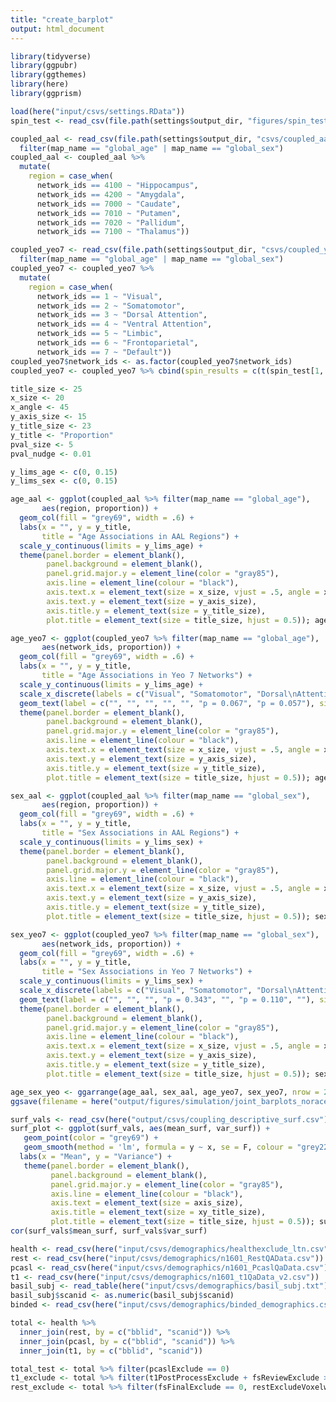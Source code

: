 ```yaml
---
title: "create_barplot"
output: html_document
---
```


```r
library(tidyverse)
library(ggpubr)
library(ggthemes)
library(here)
library(ggprism)
```

```r
load(here("input/csvs/settings.RData"))
spin_test <- read_csv(file.path(settings$output_dir, "figures/spin_test.csv"))

coupled_aal <- read_csv(file.path(settings$output_dir, "csvs/coupled_aal.csv")) %>%
  filter(map_name == "global_age" | map_name == "global_sex")
coupled_aal <- coupled_aal %>%
  mutate(
    region = case_when(
      network_ids == 4100 ~ "Hippocampus",
      network_ids == 4200 ~ "Amygdala",
      network_ids == 7000 ~ "Caudate",
      network_ids == 7010 ~ "Putamen",
      network_ids == 7020 ~ "Pallidum",
      network_ids == 7100 ~ "Thalamus"))

coupled_yeo7 <- read_csv(file.path(settings$output_dir, "csvs/coupled_yeo7.csv")) %>%
  filter(map_name == "global_age" | map_name == "global_sex")
coupled_yeo7 <- coupled_yeo7 %>%
  mutate(
    region = case_when(
      network_ids == 1 ~ "Visual",
      network_ids == 2 ~ "Somatomotor",
      network_ids == 3 ~ "Dorsal Attention",
      network_ids == 4 ~ "Ventral Attention",
      network_ids == 5 ~ "Limbic",
      network_ids == 6 ~ "Frontoparietal",
      network_ids == 7 ~ "Default"))
coupled_yeo7$network_ids <- as.factor(coupled_yeo7$network_ids)
coupled_yeo7 <- coupled_yeo7 %>% cbind(spin_results = c(t(spin_test[1, 2:8]), t(spin_test[3, 2:8])))
```

```r
title_size <- 25
x_size <- 20
x_angle <- 45
y_axis_size <- 15
y_title_size <- 23
y_title <- "Proportion"
pval_size <- 5
pval_nudge <- 0.01

y_lims_age <- c(0, 0.15)
y_lims_sex <- c(0, 0.15)

age_aal <- ggplot(coupled_aal %>% filter(map_name == "global_age"), 
       aes(region, proportion)) +
  geom_col(fill = "grey69", width = .6) +
  labs(x = "", y = y_title,
       title = "Age Associations in AAL Regions") +
  scale_y_continuous(limits = y_lims_age) +
  theme(panel.border = element_blank(), 
        panel.background = element_blank(),
        panel.grid.major.y = element_line(color = "gray85"),
        axis.line = element_line(colour = "black"),
        axis.text.x = element_text(size = x_size, vjust = .5, angle = x_angle),
        axis.text.y = element_text(size = y_axis_size),
        axis.title.y = element_text(size = y_title_size),
        plot.title = element_text(size = title_size, hjust = 0.5)); age_aal

age_yeo7 <- ggplot(coupled_yeo7 %>% filter(map_name == "global_age"), 
       aes(network_ids, proportion)) +
  geom_col(fill = "grey69", width = .6) +
  labs(x = "", y = y_title,
       title = "Age Associations in Yeo 7 Networks") +
  scale_y_continuous(limits = y_lims_age) +
  scale_x_discrete(labels = c("Visual", "Somatomotor", "Dorsal\nAttention", "Ventral\nAttention", "Limbic", "Fronto-\nparietal", "Default")) +
  geom_text(label = c("", "", "", "", "", "p = 0.067", "p = 0.057"), size = pval_size, nudge_y = pval_nudge) + 
  theme(panel.border = element_blank(), 
        panel.background = element_blank(),
        panel.grid.major.y = element_line(color = "gray85"),
        axis.line = element_line(colour = "black"),
        axis.text.x = element_text(size = x_size, vjust = .5, angle = x_angle),
        axis.text.y = element_text(size = y_axis_size),
        axis.title.y = element_text(size = y_title_size),
        plot.title = element_text(size = title_size, hjust = 0.5)); age_yeo7

sex_aal <- ggplot(coupled_aal %>% filter(map_name == "global_sex"), 
       aes(region, proportion)) +
  geom_col(fill = "grey69", width = .6) +
  labs(x = "", y = y_title,
       title = "Sex Associations in AAL Regions") +
  scale_y_continuous(limits = y_lims_sex) +
  theme(panel.border = element_blank(), 
        panel.background = element_blank(),
        panel.grid.major.y = element_line(color = "gray85"),
        axis.line = element_line(colour = "black"),
        axis.text.x = element_text(size = x_size, vjust = .5, angle = x_angle),
        axis.text.y = element_text(size = y_axis_size),
        axis.title.y = element_text(size = y_title_size),
        plot.title = element_text(size = title_size, hjust = 0.5)); sex_aal

sex_yeo7 <- ggplot(coupled_yeo7 %>% filter(map_name == "global_sex"), 
       aes(network_ids, proportion)) +
  geom_col(fill = "grey69", width = .6) +
  labs(x = "", y = y_title,
       title = "Sex Associations in Yeo 7 Networks") +
  scale_y_continuous(limits = y_lims_sex) +
  scale_x_discrete(labels = c("Visual", "Somatomotor", "Dorsal\nAttention", "Ventral\nAttention", "Limbic", "Fronto-\nparietal", "Default")) +
  geom_text(label = c("", "", "", "p = 0.343", "", "p = 0.110", ""), size = pval_size, nudge_y = pval_nudge) + 
  theme(panel.border = element_blank(), 
        panel.background = element_blank(),
        panel.grid.major.y = element_line(color = "gray85"),
        axis.line = element_line(colour = "black"),
        axis.text.x = element_text(size = x_size, vjust = .5, angle = x_angle),
        axis.text.y = element_text(size = y_axis_size),
        axis.title.y = element_text(size = y_title_size),
        plot.title = element_text(size = title_size, hjust = 0.5)); sex_yeo7
```

```r
age_sex_yeo <- ggarrange(age_aal, sex_aal, age_yeo7, sex_yeo7, nrow = 2, ncol = 2); age_sex_yeo
ggsave(filename = here("output/figures/simulation/joint_barplots_norace.png"), plot = age_sex_yeo, type = "cairo-png", width = 15.083, height = 10.906, dpi = 300)
```

```r
surf_vals <- read_csv(here("output/csvs/coupling_descriptive_surf.csv"))
surf_plot <- ggplot(surf_vals, aes(mean_surf, var_surf)) + 
   geom_point(color = "grey69") +
   geom_smooth(method = 'lm', formula = y ~ x, se = F, colour = "grey22", size = 3) +
  labs(x = "Mean", y = "Variance") +
   theme(panel.border = element_blank(), 
         panel.background = element_blank(),
         panel.grid.major.y = element_line(color = "gray85"),
         axis.line = element_line(colour = "black"),
         axis.text = element_text(size = axis_size),
         axis.title = element_text(size = xy_title_size),
         plot.title = element_text(size = title_size, hjust = 0.5)); surf_plot
cor(surf_vals$mean_surf, surf_vals$var_surf)
```

```r
health <- read_csv(here("input/csvs/demographics/healthexclude_ltn.csv"))
rest <- read_csv(here("input/csvs/demographics/n1601_RestQAData.csv"))
pcasl <- read_csv(here("input/csvs/demographics/n1601_PcaslQaData.csv"))
t1 <- read_csv(here("input/csvs/demographics/n1601_t1QaData_v2.csv"))
basil_subj <- read_table(here("input/csvs/demographics/basil_subj.txt"), col_names = FALSE)
basil_subj$scanid <- as.numeric(basil_subj$scanid)
binded <- read_csv(here("input/csvs/demographics/binded_demographics.csv"))

total <- health %>% 
  inner_join(rest, by = c("bblid", "scanid")) %>% 
  inner_join(pcasl, by = c("bblid", "scanid")) %>% 
  inner_join(t1, by = c("bblid", "scanid"))

total_test <- total %>% filter(pcaslExclude == 0)
t1_exclude <- total %>% filter(t1PostProcessExclude + fsReviewExclude >= 1)
rest_exclude <- total %>% filter(fsFinalExclude == 0, restExcludeVoxelwise == 1)
```

